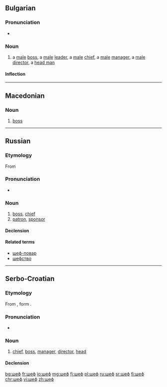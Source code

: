 ==Bulgarian==

===Pronunciation===
* {{IPA|/ʃɛf/|lang=bg}}

===Noun===
{{head|bg|noun|g=m|sc=Cyrl|tr=šef|feminine|шефка}}

# a [[male]] [[boss]], a [[male]] [[leader]], a [[male]] [[chief]], a [[male]] [[manager]], a [[male]] [[director]], a [[head man]]

====Inflection====
{{bg-noun-m-ove}}

----

==Macedonian==

===Noun===
{{mk-noun|m}} 

# [[boss]]

----

==Russian==

===Etymology===
From {{etyl|fr|ru}} {{l|fr|chef}}

===Pronunciation===
* {{IPA|[ʂɛf]|lang=ru}}

===Noun===
{{ru-noun|ше́ф|m-an|ше́фа|ше́фы}}

# [[boss]], [[chief]]
# [[patron]], [[sponsor]]

====Declension====
{{ru-noun-1|ше́ф|anim=1}}

====Related terms====
* [[шеф-повар]]
* [[шефство]]

----

==Serbo-Croatian==

===Etymology===
From {{etyl|de|sh}} {{term|Chef|lang=de}}, form {{etyl|fr|sh}} {{term|chef|lang=fr}}.

===Pronunciation===
* {{IPA|/ʃêf/|lang=sh}}

===Noun===
{{sh-noun|g=m|head=ше̏ф|c|šef|šȅf}}

# [[chief]], [[boss]], [[manager]], [[director]], [[head]] 

====Declension====
{{sh-decl-noun|sc=Cyrl
|ше̏ф|ше̏фови
|шефа|шефова
|шефу|шефовима
|шефа|шефове
|шефе|шефови
|шефу|шефовима
|шефом|шефовима
}}

[[bg:шеф]]
[[fr:шеф]]
[[io:шеф]]
[[mg:шеф]]
[[fj:шеф]]
[[pl:шеф]]
[[ru:шеф]]
[[sr:шеф]]
[[fi:шеф]]
[[chr:шеф]]
[[vi:шеф]]
[[zh:шеф]]
